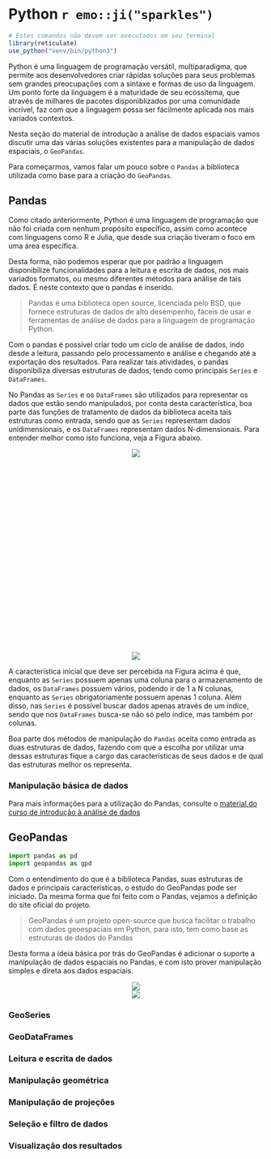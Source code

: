 # Python `r emo::ji("sparkles")`

```r
# Estes comandos não devem ser executados em seu terminal
library(reticulate) 
use_python("venv/bin/python3")
```

Python é uma linguagem de programação versátil, multiparadigma, que permite aos desenvolvedores criar rápidas soluções para seus problemas sem grandes preocupações com a sintaxe e formas de uso da linguagem. Um ponto forte da linguagem é a maturidade de seu ecossitema, que através de milhares de pacotes disponiblizados por uma comunidade incrível, faz com que a linguagem possa ser fácilmente aplicada nos mais variados contextos.

Nesta seção do material de introdução à análise de dados espaciais vamos discutir uma das várias soluções existentes para a manipulação de dados espaciais, o `GeoPandas`.

Para começarmos, vamos falar um pouco sobre o `Pandas` a biblioteca utilizada como base para a criação do `GeoPandas`.

## Pandas

Como citado anteriormente, Python é uma linguagem de programação que não foi criada com nenhum propósito específico, assim como acontece com linguagens como R e Julia, que desde sua criação tiveram o foco em uma área específica.

Desta forma, não podemos esperar que por padrão a linguagem disponibilize funcionalidades para a leitura e escrita de dados, nos mais variados formatos, ou mesmo diferentes métodos para análise de tais dados. É neste contexto que o pandas é inserido.

> Pandas é uma biblioteca open source, licenciada pelo BSD, que fornece estruturas de dados de alto desempenho, fáceis de usar e ferramentas de análise de dados para a linguagem de programação Python.

Com o pandas é possível criar todo um ciclo de análise de dados, indo desde a leitura, passando pelo processamento e análise e chegando até a exportação dos resultados. Para realizar tais atividades, o pandas disponibiliza diversas estruturas de dados, tendo como principais `Series` e `DataFrames`.

<!--
Series = Vetores
DataFrames = Conjunto de vetores

Criar uma forma de explicar esta relação
-->

No Pandas as `Series` e os `DataFrames` são utilizados para representar os dados que estão sendo manipulados, por conta desta característica, boa parte das funções de tratamento de dados da biblioteca aceita tais estruturas como entrada, sendo que as `Series` representam dados unidimensionais, e os `DataFrames` representam dados N-dimensionais. Para entender melhor como isto funciona, veja a Figura abaixo.

<center> <!-- ToDo: Trocar os valores após o `...`, evitando ambiguidade no entendimento -->
<div style="width:500px; height:400px">
![](res/3_python/series_vs_dataframe.svg)
</div>
</center>

<!-- ToDo: Facilitar a explicação acima com a seguinte figura -->
<center>
![](res/3_python/relacoes_pandas.svg)
</center>

A característica inicial que deve ser percebida na Figura acima é que, enquanto as `Series` possuem apenas uma coluna para o armazenamento de dados, os `DataFrames` possuem vários, podendo ir de 1 a N colunas, enquanto as `Series` obrigatoriamente possuem apenas 1 coluna. Além disso, nas `Series` é possível buscar dados apenas através de um índice, sendo que nos `DataFrames` busca-se não só pelo índice, mas também por colunas.

Boa parte dos métodos de manipulação do `Pandas` aceita como entrada as duas estruturas de dados, fazendo com que a escolha por utilizar uma dessas estruturas fique a cargo das características de seus dados e de qual das estruturas melhor os representa.

### Manipulação básica de dados
<!-- Inserir seleção de dados -->

Para mais informações para a utilização do Pandas, consulte o [material do curso de introdução à análise de dados](https://dataat.github.io/introducao-analise-de-dados/introducao-ao-python.html)

## GeoPandas

```python
import pandas as pd
import geopandas as gpd
```

Com o entendimento do que é a biblioteca Pandas, suas estruturas de dados e principais características, o estudo do GeoPandas pode ser iniciado. Da mesma forma que foi feito com o Pandas, vejamos a definição do site oficial do projeto.

> GeoPandas é um projeto open-source que busca facilitar o trabalho com dados geoespaciais em Python, para isto, tem como base as estruturas de dados do Pandas

Desta forma a ideia básica por trás do GeoPandas é adicionar o suporte a manipulação de dados espaciais no Pandas, e com isto prover manipulação simples e direta aos dados espaciais.

<!--O início da explicação da biblioteca aqui deve ser igual o Pandas no minicurso anterior
  GeoPandas é uma biblioteca ... criada sob o pandas para prover a facilidade de manipulação de dados
  do pandas em dados espaciais...
  
  A biblioteca é criada sob duas estruturas de dados principais: GeoSeries e GeoDataFrames que são
  especializações diretas das classes Series e DataFrame. O diagrama de classe abaixo apresenta esta   relação. (Colocar as especializações e também a especialização da classe GeoPandasBase)
  
  Com estas classes é possível fazer a representação de geodados facilmente, além de sua manipulação 
  (Esta parte ficou repetida mas é só o exemplo base).
  
  As funcionalidades apresentadas pelo GeoPandas serão apresentadas nas subseções abaixo.
-->

<!-- Antes de falar das classes que são herdades pelo tipo, inserir a seguinte figura -->
<!-- A mesma facilita a explicação da relação entre o pandas e o geopandas -->
<center>
![](res/3_python/relacoes_pandas_e_geopandas.svg)
</center>


<center>
![](res/3_python/geopandas_classes.svg)
</center>

### GeoSeries


### GeoDataFrames


### Leitura e escrita de dados

<!--
  Aqui deixar claro que, a ideia do pandas é trabalhar com dados vetoriais, ou, em caso de dados
  matriciais, que sua representação seja simplificada em tabelas, o que pode trazer certo desempenho... (Deixar claro para o pessoal não achar que a leitura de imagens por exemplo possa ser feito nessa lib.)
-->

<!-- Explicar aqui que além da manipulação o GeoPandas ajuda na leitura e escrita
da mesma forma como é feito pelo pandas (Inclusive com a mesma facilidade).

  O geopandas pode fazer a leitura dos seguintes formados de dados: A, B, C.
  
  Para entendermos melhor como funciona cada um destes dados, veja:
  
   - Exemplo de consumo de dados Shapefile A
   - Exemplo de consumo de dados Shapefile B;
   - Exemplo de consumo de dados Shapefile C;
-->

### Manipulação geométrica

<!--
  Aqui cite tudo o que o pandas pode fazer, porém mostre exemplos apenas do Buffer e do envelope.
  Pq o resto acaba sendo bem específico e pode não ter tanta aplicação para os alunos do curso em um
  primeiro momento.
-->

### Manipulação de projeções

<!--
  Falar brevemente como o GeoPandas faz estas manipulações.
-->


### Seleção e filtro de dados

<!--
  Na seção do Pandas explique os filtro convencionais de busca de dados, pq nesta parte conseguimos fazer um gancho e dizer: "Veja, além de toda a forma de busca do pandas, o geopandas ainda consegue fazer indexação levando em consideração a localização no espaço dos dados que estão salvos".
-->

### Visualização dos resultados

<!--
  Para fazer a visualização dos resultados, mostra que o próprio geopandas permite os plots, aqui utilize os dados já carregado nos exemplos anteriores.
  
- Citar que, para facilitar a visualização a biblioteca GeoPlot pode ser empregada.
-->
